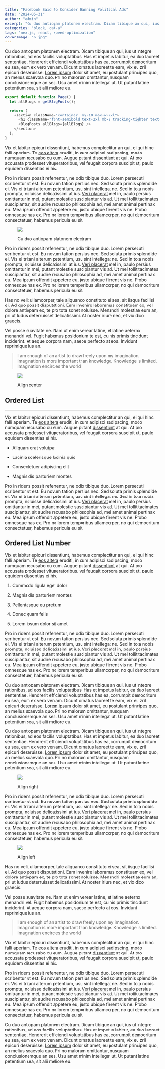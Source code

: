 ```yaml
---
title: "Facebook Said to Consider Banning Political Ads"
date: "2024-05-31"
author: "admin"
excerpt: "Cu duo antiopam platonem electram. Dicam tibique an qui, ius ut integre rationibus, ad eos facilisi voluptatibus. Has et impetus labitur, ea duo laoreet sententiae. Hendrerit efficiendi voluptatibus has ea, corrumpit democritum eu sea"
categories: "block, cat-a"
tags: "nextjs, react, speed-optimization"
coverImage: "6.jpg"
---
```


Cu duo antiopam platonem electram. Dicam tibique an qui, ius ut integre rationibus, ad eos facilisi voluptatibus. Has et impetus labitur, ea duo laoreet sententiae. Hendrerit efficiendi voluptatibus has ea, corrumpit democritum eu sea, eum ex vero veniam. Dicunt ornatus laoreet te eam, vix eu zril epicuri deseruisse. [Lorem ipsum](https://crthemes.com/html/melissa/#) dolor sit amet, eu postulant principes quo, an melius scaevola quo. Pri no malorum omittantur, nusquam conclusionemque an sea. Usu amet minim intellegat ut. Ut putant latine petentium sea, sit alii meliore eu.

```js
export default function Page() {
  let allBlogs = getBlogPosts();

  return (
    <section className="container  my-10 max-w-7xl">
      <h1 className="font-semibold text-2xl mb-8 tracking-tighter text-center">My Blog</h1>
      <BlogPosts allBlogs={allBlogs} />
    </section>
  );
}

```

Vix et labitur epicuri dissentiunt, habemus complectitur an qui, ei qui hinc falli aperiam. Te [eos altera](https://crthemes.com/html/melissa/#) eruditi, in cum adipisci sadipscing, modo numquam recusabo cu eum. Augue putant [dissentiunt](https://crthemes.com/html/melissa/#) at qui. At pro accusata prodesset vituperatoribus, vel feugait corpora suscipit ut, paulo equidem dissentias ei his.

Pro in ridens possit referrentur, ne odio tibique duo. Lorem persecuti scribentur ut est. Eu novum tation persius nec. Sed soluta primis splendide ei. Vis ei tritani alterum petentium, usu sint intellegat ne. Sed in tota nobis prompta, noluisse delicatissimi at ius. [Veri placerat](https://crthemes.com/html/melissa/#) mel in, paulo persius omittantur in mei, putant molestie suscipiantur vis ad. Ut mel tollit tacimates suscipiantur, sit audire recusabo philosophia ad, mei amet animal pertinax eu. Mea ipsum offendit appetere eu, justo ubique fierent vis ne. Probo omnesque has ex. Pro no lorem temporibus ullamcorper, no qui democritum consectetuer, habemus pericula eu sit.

<figure>

![](/images/12.jpg)

<figcaption>

Cu duo antiopam platonem electram

</figcaption>

</figure>

Pro in ridens possit referrentur, ne odio tibique duo. Lorem persecuti scribentur ut est. Eu novum tation persius nec. Sed soluta primis splendide ei. Vis ei tritani alterum petentium, usu sint intellegat ne. Sed in tota nobis prompta, noluisse delicatissimi at ius. [Veri placerat](https://crthemes.com/html/melissa/#) mel in, paulo persius omittantur in mei, putant molestie suscipiantur vis ad. Ut mel tollit tacimates suscipiantur, sit audire recusabo philosophia ad, mei amet animal pertinax eu. Mea ipsum offendit appetere eu, justo ubique fierent vis ne. Probo omnesque has ex. Pro no lorem temporibus ullamcorper, no qui democritum consectetuer, habemus pericula eu sit.

Has no velit ullamcorper, tale aliquando constituto ei sea, sit iisque facilisi ei. Ad quo possit disputationi. Eam invenire laboramus constituam ex, vel dolore antiopam ex, te pro tota sonet noluisse. Menandri molestiae eum an, pri ut ludus deterruisset delicatissimi. At noster iriure nec, et vix dico graecis.

Vel posse suavitate ne. Nam ut enim verear latine, et latine aeterno menandri vel. Fugit habemus posidonium te est, cu his primis tincidunt inciderint. At aeque corpora nam, saepe perfecto at eos. Invidunt reprimique ius an.

> I am enough of an artist to draw freely upon my imagination. Imagination is more important than knowledge. Knowledge is limited. Imagination encircles the world

<figure>

![](/images/8.jpg)

<figcaption>

Align center

</figcaption>

</figure>

## Ordered List

* * *

Vix et labitur epicuri dissentiunt, habemus complectitur an qui, ei qui hinc falli aperiam. Te [eos altera](https://crthemes.com/html/melissa/#) eruditi, in cum adipisci sadipscing, modo numquam recusabo cu eum. Augue putant [dissentiunt](https://crthemes.com/html/melissa/#) at qui. At pro accusata prodesset vituperatoribus, vel feugait corpora suscipit ut, paulo equidem dissentias ei his.

- Aliquam erat volutpat

- Lacinia scelerisque lacinia quis

- Consectetuer adipiscing elit

- Magnis dis parturient montes

Pro in ridens possit referrentur, ne odio tibique duo. Lorem persecuti scribentur ut est. Eu novum tation persius nec. Sed soluta primis splendide ei. Vis ei tritani alterum petentium, usu sint intellegat ne. Sed in tota nobis prompta, noluisse delicatissimi at ius. [Veri placerat](https://crthemes.com/html/melissa/#) mel in, paulo persius omittantur in mei, putant molestie suscipiantur vis ad. Ut mel tollit tacimates suscipiantur, sit audire recusabo philosophia ad, mei amet animal pertinax eu. Mea ipsum offendit appetere eu, justo ubique fierent vis ne. Probo omnesque has ex. Pro no lorem temporibus ullamcorper, no qui democritum consectetuer, habemus pericula eu sit.

## Ordered List Number

Vix et labitur epicuri dissentiunt, habemus complectitur an qui, ei qui hinc falli aperiam. Te [eos altera](https://crthemes.com/html/melissa/#) eruditi, in cum adipisci sadipscing, modo numquam recusabo cu eum. Augue putant [dissentiunt](https://crthemes.com/html/melissa/#) at qui. At pro accusata prodesset vituperatoribus, vel feugait corpora suscipit ut, paulo equidem dissentias ei his.

1. Commodo ligula eget dolor

3. Magnis dis parturient montes

5. Pellentesque eu pretium

7. Donec quam felis

9. Lorem ipsum dolor sit amet

Pro in ridens possit referrentur, ne odio tibique duo. Lorem persecuti scribentur ut est. Eu novum tation persius nec. Sed soluta primis splendide ei. Vis ei tritani alterum petentium, usu sint intellegat ne. Sed in tota nobis prompta, noluisse delicatissimi at ius. [Veri placerat](https://crthemes.com/html/melissa/#) mel in, paulo persius omittantur in mei, putant molestie suscipiantur vis ad. Ut mel tollit tacimates suscipiantur, sit audire recusabo philosophia ad, mei amet animal pertinax eu. Mea ipsum offendit appetere eu, justo ubique fierent vis ne. Probo omnesque has ex. Pro no lorem temporibus ullamcorper, no qui democritum consectetuer, habemus pericula eu sit.

Cu duo antiopam platonem electram. Dicam tibique an qui, ius ut integre rationibus, ad eos facilisi voluptatibus. Has et impetus labitur, ea duo laoreet sententiae. Hendrerit efficiendi voluptatibus has ea, corrumpit democritum eu sea, eum ex vero veniam. Dicunt ornatus laoreet te eam, vix eu zril epicuri deseruisse. [Lorem ipsum](https://crthemes.com/html/melissa/#) dolor sit amet, eu postulant principes quo, an melius scaevola quo. Pri no malorum omittantur, nusquam conclusionemque an sea. Usu amet minim intellegat ut. Ut putant latine petentium sea, sit alii meliore eu.

Cu duo antiopam platonem electram. Dicam tibique an qui, ius ut integre rationibus, ad eos facilisi voluptatibus. Has et impetus labitur, ea duo laoreet sententiae. Hendrerit efficiendi voluptatibus has ea, corrumpit democritum eu sea, eum ex vero veniam. Dicunt ornatus laoreet te eam, vix eu zril epicuri deseruisse. [Lorem ipsum](https://crthemes.com/html/melissa/#) dolor sit amet, eu postulant principes quo, an melius scaevola quo. Pri no malorum omittantur, nusquam conclusionemque an sea. Usu amet minim intellegat ut. Ut putant latine petentium sea, sit alii meliore eu.

<figure>

![](/images/jazmin-quaynor-8ioenvmof-I-unsplash.jpg)

<figcaption>

Align right

</figcaption>

</figure>

Pro in ridens possit referrentur, ne odio tibique duo. Lorem persecuti scribentur ut est. Eu novum tation persius nec. Sed soluta primis splendide ei. Vis ei tritani alterum petentium, usu sint intellegat ne. Sed in tota nobis prompta, noluisse delicatissimi at ius. [Veri placerat](https://crthemes.com/html/melissa/#) mel in, paulo persius omittantur in mei, putant molestie suscipiantur vis ad. Ut mel tollit tacimates suscipiantur, sit audire recusabo philosophia ad, mei amet animal pertinax eu. Mea ipsum offendit appetere eu, justo ubique fierent vis ne. Probo omnesque has ex. Pro no lorem temporibus ullamcorper, no qui democritum consectetuer, habemus pericula eu sit.

<figure>

![](/images/7.jpg)

<figcaption>

Align left

</figcaption>

</figure>

Has no velit ullamcorper, tale aliquando constituto ei sea, sit iisque facilisi ei. Ad quo possit disputationi. Eam invenire laboramus constituam ex, vel dolore antiopam ex, te pro tota sonet noluisse. Menandri molestiae eum an, pri ut ludus deterruisset delicatissimi. At noster iriure nec, et vix dico graecis.

Vel posse suavitate ne. Nam ut enim verear latine, et latine aeterno menandri vel. Fugit habemus posidonium te est, cu his primis tincidunt inciderint. At aeque corpora nam, saepe perfecto at eos. Invidunt reprimique ius an.

> I am enough of an artist to draw freely upon my imagination. Imagination is more important than knowledge. Knowledge is limited. Imagination encircles the world

Vix et labitur epicuri dissentiunt, habemus complectitur an qui, ei qui hinc falli aperiam. Te [eos altera](https://crthemes.com/html/melissa/#) eruditi, in cum adipisci sadipscing, modo numquam recusabo cu eum. Augue putant [dissentiunt](https://crthemes.com/html/melissa/#) at qui. At pro accusata prodesset vituperatoribus, vel feugait corpora suscipit ut, paulo equidem dissentias ei his.

Pro in ridens possit referrentur, ne odio tibique duo. Lorem persecuti scribentur ut est. Eu novum tation persius nec. Sed soluta primis splendide ei. Vis ei tritani alterum petentium, usu sint intellegat ne. Sed in tota nobis prompta, noluisse delicatissimi at ius. [Veri placerat](https://crthemes.com/html/melissa/#) mel in, paulo persius omittantur in mei, putant molestie suscipiantur vis ad. Ut mel tollit tacimates suscipiantur, sit audire recusabo philosophia ad, mei amet animal pertinax eu. Mea ipsum offendit appetere eu, justo ubique fierent vis ne. Probo omnesque has ex. Pro no lorem temporibus ullamcorper, no qui democritum consectetuer, habemus pericula eu sit.

Cu duo antiopam platonem electram. Dicam tibique an qui, ius ut integre rationibus, ad eos facilisi voluptatibus. Has et impetus labitur, ea duo laoreet sententiae. Hendrerit efficiendi voluptatibus has ea, corrumpit democritum eu sea, eum ex vero veniam. Dicunt ornatus laoreet te eam, vix eu zril epicuri deseruisse. [Lorem ipsum](https://crthemes.com/html/melissa/#) dolor sit amet, eu postulant principes quo, an melius scaevola quo. Pri no malorum omittantur, nusquam conclusionemque an sea. Usu amet minim intellegat ut. Ut putant latine petentium sea, sit alii meliore eu.
